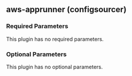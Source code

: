 ## aws-apprunner (configsourcer)

### Required Parameters

This plugin has no required parameters.

### Optional Parameters

This plugin has no optional parameters.
